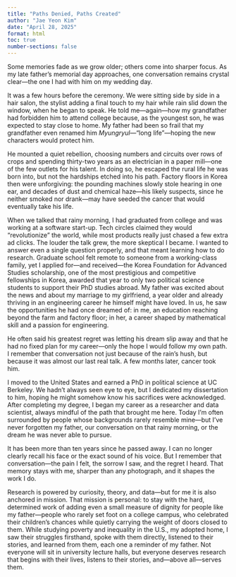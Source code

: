 ```yaml
---
title: "Paths Denied, Paths Created"
author: "Jae Yeon Kim"
date: "April 28, 2025"
format: html
toc: true
number-sections: false
---
```


Some memories fade as we grow older; others come into sharper focus. As my late father’s memorial day approaches, one conversation remains crystal clear—the one I had with him on my wedding day.

It was a few hours before the ceremony. We were sitting side by side in a hair salon, the stylist adding a final touch to my hair while rain slid down the window, when he began to speak. He told me—again—how my grandfather had forbidden him to attend college because, as the youngest son, he was expected to stay close to home. My father had been so frail that my grandfather even renamed him *Myungryul*—“long life”—hoping the new characters would protect him.

He mounted a quiet rebellion, choosing numbers and circuits over rows of crops and spending thirty-two years as an electrician in a paper mill—one of the few outlets for his talent. In doing so, he escaped the rural life he was born into, but not the hardships etched into his path. Factory floors in Korea then were unforgiving: the pounding machines slowly stole hearing in one ear, and decades of dust and chemical haze—his likely suspects, since he neither smoked nor drank—may have seeded the cancer that would eventually take his life.

When we talked that rainy morning, I had graduated from college and was working at a software start-up. Tech circles claimed they would “revolutionize” the world, while most products really just chased a few extra ad clicks. The louder the talk grew, the more skeptical I became. I wanted to answer even a single question properly, and that meant learning how to do research. Graduate school felt remote to someone from a working-class family, yet I applied for—and received—the Korea Foundation for Advanced Studies scholarship, one of the most prestigious and competitive fellowships in Korea, awarded that year to only two political science students to support their PhD studies abroad. My father was excited about the news and about my marriage to my girlfriend, a year older and already thriving in an engineering career he himself might have loved. In us, he saw the opportunities he had once dreamed of: in me, an education reaching beyond the farm and factory floor; in her, a career shaped by mathematical skill and a passion for engineering.

He often said his greatest regret was letting his dream slip away and that he had no fixed plan for my career—only the hope I would follow my own path. I remember that conversation not just because of the rain’s hush, but because it was almost our last real talk. A few months later, cancer took him.

I moved to the United States and earned a PhD in political science at UC Berkeley. We hadn’t always seen eye to eye, but I dedicated my dissertation to him, hoping he might somehow know his sacrifices were acknowledged. After completing my degree, I began my career as a researcher and data scientist, always mindful of the path that brought me here. Today I'm often surrounded by people whose backgrounds rarely resemble mine—but I've never forgotten my father, our conversation on that rainy morning, or the dream he was never able to pursue.

It has been more than ten years since he passed away. I can no longer clearly recall his face or the exact sound of his voice. But I remember that conversation—the pain I felt, the sorrow I saw, and the regret I heard. That memory stays with me, sharper than any photograph, and it shapes the work I do.

Research is powered by curiosity, theory, and data—but for me it is also anchored in mission. That mission is personal: to stay with the hard, determined work of adding even a small measure of dignity for people like my father—people who rarely set foot on a college campus, who celebrated their children’s chances while quietly carrying the weight of doors closed to them. While studying poverty and inequality in the U.S., my adopted home, I saw their struggles firsthand, spoke with them directly, listened to their stories, and learned from them, each one a reminder of my father. Not everyone will sit in university lecture halls, but everyone deserves research that begins with their lives, listens to their stories, and—above all—serves them.